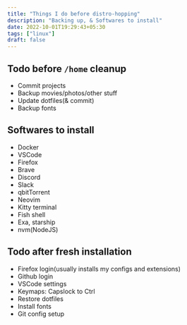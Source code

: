 ```yaml
---
title: "Things I do before distro-hopping"
description: "Backing up, & Softwares to install"
date: 2022-10-01T19:29:43+05:30
tags: ["linux"]
draft: false
---
```


## Todo before `/home` cleanup

- Commit projects
- Backup movies/photos/other stuff
- Update dotfiles(& commit)
- Backup fonts

## Softwares to install

- Docker
- VSCode
- Firefox
- Brave
- Discord
- Slack
- qbitTorrent
- Neovim
- Kitty terminal
- Fish shell
- Exa, starship
- nvm(NodeJS)

## Todo after fresh installation

- Firefox login(usually installs my configs and extensions)
- Github login
- VSCode settings
- Keymaps: Capslock to Ctrl
- Restore dotfiles
- Install fonts
- Git config setup

